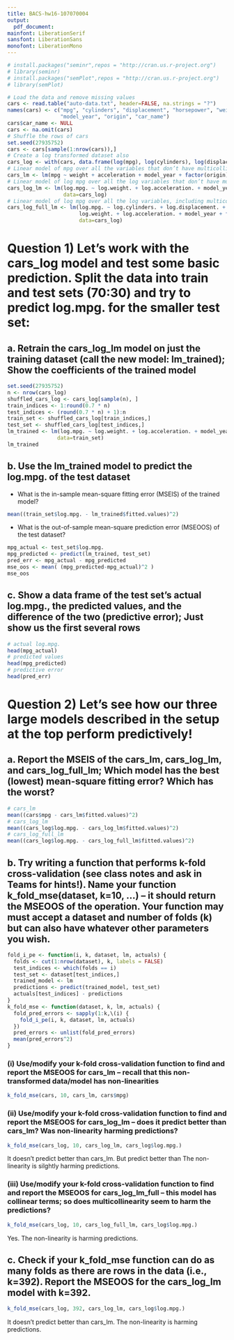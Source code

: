 ```yaml
---
title: BACS-hw16-107070004
output:
  pdf_document:
mainfont: LiberationSerif
sansfont: LiberationSans
monofont: LiberationMono
---
```


```r
# install.packages("seminr",repos = "http://cran.us.r-project.org")
# library(seminr)
# install.packages("semPlot",repos = "http://cran.us.r-project.org")
# library(semPlot)
```

```r
# Load the data and remove missing values
cars <- read.table("auto-data.txt", header=FALSE, na.strings = "?")
names(cars) <- c("mpg", "cylinders", "displacement", "horsepower", "weight", "acceleration",
                 "model_year", "origin", "car_name")
cars$car_name <- NULL
cars <- na.omit(cars)
# Shuffle the rows of cars
set.seed(27935752)
cars <- cars[sample(1:nrow(cars)),]
# Create a log transformed dataset also
cars_log <- with(cars, data.frame(log(mpg), log(cylinders), log(displacement), log(horsepower), log(weight), log(acceleration), model_year, origin))
# Linear model of mpg over all the variables that don’t have multicollinearity
cars_lm <- lm(mpg ~ weight + acceleration + model_year + factor(origin), data=cars)
# Linear model of log mpg over all the log variables that don’t have multicollinearity
cars_log_lm <- lm(log.mpg. ~ log.weight. + log.acceleration. + model_year + factor(origin),
                  data=cars_log)
# Linear model of log mpg over all the log variables, including multicollinear terms!
cars_log_full_lm <- lm(log.mpg. ~ log.cylinders. + log.displacement. + log.horsepower. +
                       log.weight. + log.acceleration. + model_year + factor(origin),
                       data=cars_log)
```

# Question 1) Let’s work with the cars_log model and test some basic prediction. Split the data into train and test sets (70:30) and try to predict log.mpg. for the smaller test set:

## a. Retrain the cars_log_lm model on just the training dataset (call the new model: lm_trained); Show the coefficients of the trained model

```r
set.seed(27935752)
n <- nrow(cars_log)
shuffled_cars_log <- cars_log[sample(n), ]
train_indices <- 1:round(0.7 * n)
test_indices <- (round(0.7 * n) + 1):n
train_set <- shuffled_cars_log[train_indices,]
test_set <- shuffled_cars_log[test_indices,]
lm_trained <- lm(log.mpg. ~ log.weight. + log.acceleration. + model_year + factor(origin),
                data=train_set)
lm_trained
```

## b. Use the lm_trained model to predict the log.mpg. of the test dataset

- What is the in-sample mean-square fitting error (MSEIS) of the trained model?

```r
mean((train_set$log.mpg. - lm_trained$fitted.values)^2)
```

- What is the out-of-sample mean-square prediction error (MSEOOS) of the test dataset?

```r
mpg_actual <- test_set$log.mpg.
mpg_predicted <- predict(lm_trained, test_set)
pred_err <- mpg_actual - mpg_predicted
mse_oos <- mean( (mpg_predicted-mpg_actual)^2 )
mse_oos
```

## c. Show a data frame of the test set’s actual log.mpg., the predicted values, and the difference of the two (predictive error); Just show us the first several rows

```r
# actual log.mpg.
head(mpg_actual)
# predicted values
head(mpg_predicted)
# predictive error
head(pred_err)
```

# Question 2) Let’s see how our three large models described in the setup at the top perform predictively!

## a. Report the MSEIS of the cars_lm, cars_log_lm, and cars_log_full_lm; Which model has the best (lowest) mean-square fitting error? Which has the worst?

```r
# cars_lm
mean((cars$mpg - cars_lm$fitted.values)^2)
# cars_log_lm
mean((cars_log$log.mpg. - cars_log_lm$fitted.values)^2)
# cars_log_full_lm
mean((cars_log$log.mpg. - cars_log_full_lm$fitted.values)^2)
```

## b. Try writing a function that performs k-fold cross-validation (see class notes and ask in Teams for hints!). Name your function k_fold_mse(dataset, k=10, …) – it should return the MSEOOS of the operation. Your function may must accept a dataset and number of folds (k) but can also have whatever other parameters you wish.

```r
fold_i_pe <- function(i, k, dataset, lm, actuals) {
  folds <- cut(1:nrow(dataset), k, labels = FALSE)
  test_indices <- which(folds == i)
  test_set <- dataset[test_indices,]
  trained_model <- lm
  predictions <- predict(trained_model, test_set)
  actuals[test_indices] - predictions
}
k_fold_mse <- function(dataset, k, lm, actuals) {
  fold_pred_errors <- sapply(1:k,\(i) {
    fold_i_pe(i, k, dataset, lm, actuals)
  })
  pred_errors <- unlist(fold_pred_errors)
  mean(pred_errors^2)
}
```

### (i) Use/modify your k-fold cross-validation function to find and report the MSEOOS for cars_lm – recall that this non-transformed data/model has non-linearities

```r
k_fold_mse(cars, 10, cars_lm, cars$mpg)
```

### (ii) Use/modify your k-fold cross-validation function to find and report the MSEOOS for cars_log_lm – does it predict better than cars_lm? Was non-linearity harming predictions?

```r
k_fold_mse(cars_log, 10, cars_log_lm, cars_log$log.mpg.)
```

It doesn't predict better than cars_lm.
But predict better than
The non-linearity is silghtly harming predictions.

### (iii) Use/modify your k-fold cross-validation function to find and report the MSEOOS for cars_log_lm_full – this model has collinear terms; so does multicollinearity seem to harm the predictions?

```r
k_fold_mse(cars_log, 10, cars_log_full_lm, cars_log$log.mpg.)
```

Yes. The non-linearity is harming predictions.

## c. Check if your k_fold_mse function can do as many folds as there are rows in the data (i.e., k=392). Report the MSEOOS for the cars_log_lm model with k=392.

```r
k_fold_mse(cars_log, 392, cars_log_lm, cars_log$log.mpg.)
```

It doesn't predict better than cars_lm.
The non-linearity is harming predictions.
